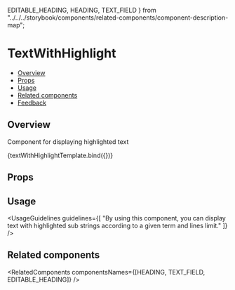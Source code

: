   EDITABLE_HEADING,
  HEADING,
  TEXT_FIELD
} from "../../../storybook/components/related-components/component-description-map";

<Meta title="Text/TextWithHighlight" component={TextWithHighlight} />

<!--- Component template -->


<!--- Component documentation -->

# TextWithHighlight

- [Overview](#overview)
- [Props](#props)
- [Usage](#usage)
- [Related components](#related-components)
- [Feedback](#feedback)

## Overview

Component for displaying highlighted text

<Canvas>
  <Story name="Overview" args={{ text: "Hello world, hello world again", highlightTerm: "Hello again" }}>
    {textWithHighlightTemplate.bind({})}
  </Story>
</Canvas>

## Props

<ArgsTable of={TextWithHighlight} />

## Usage

<UsageGuidelines
  guidelines={[
    "By using this component, you can display text with highlighted sub strings according to a given term and lines limit."
  ]}
/>

## Related components

<RelatedComponents componentsNames={[HEADING, TEXT_FIELD, EDITABLE_HEADING]} />
